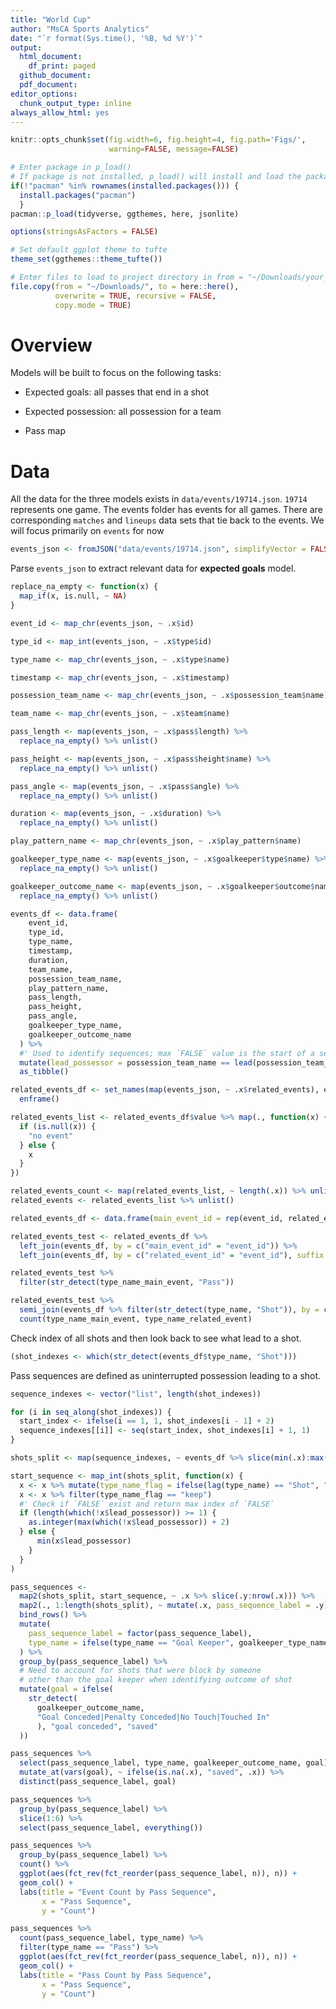 ```yaml
---
title: "World Cup"
author: "MsCA Sports Analytics"
date: "`r format(Sys.time(), '%B, %d %Y')`"
output:
  html_document:
    df_print: paged
  github_document:
  pdf_document:
editor_options:
  chunk_output_type: inline
always_allow_html: yes
---
```


```r
knitr::opts_chunk$set(fig.width=6, fig.height=4, fig.path='Figs/',
                      warning=FALSE, message=FALSE)
```

```r
# Enter package in p_load()
# If package is not installed, p_load() will install and load the package
if(!"pacman" %in% rownames(installed.packages())) {
  install.packages("pacman")
  }
pacman::p_load(tidyverse, ggthemes, here, jsonlite)

options(stringsAsFactors = FALSE)

# Set default ggplot theme to tufte
theme_set(ggthemes::theme_tufte())
```

```r
# Enter files to load to project directory in from = "~/Downloads/your_file_name_here"
file.copy(from = "~/Downloads/", to = here::here(), 
          overwrite = TRUE, recursive = FALSE, 
          copy.mode = TRUE)
```

# Overview

Models will be built to focus on the following tasks:

* Expected goals: all passes that end in a shot

* Expected possession: all possession for a team

* Pass map

# Data

All the data for the three models exists in `data/events/19714.json`. `19714` represents one game. The events folder has events for all games. There are corresponding `matches` and `lineups` data sets that tie back to the events. We will focus primarily on `events` for now

```r
events_json <- fromJSON("data/events/19714.json", simplifyVector = FALSE)
```

Parse `events_json` to extract relevant data for **expected goals** model.
```r
replace_na_empty <- function(x) {
  map_if(x, is.null, ~ NA)
}

event_id <- map_chr(events_json, ~ .x$id)

type_id <- map_int(events_json, ~ .x$type$id)

type_name <- map_chr(events_json, ~ .x$type$name)

timestamp <- map_chr(events_json, ~ .x$timestamp)

possession_team_name <- map_chr(events_json, ~ .x$possession_team$name)

team_name <- map_chr(events_json, ~ .x$team$name)

pass_length <- map(events_json, ~ .x$pass$length) %>% 
  replace_na_empty() %>% unlist()

pass_height <- map(events_json, ~ .x$pass$height$name) %>% 
  replace_na_empty() %>% unlist()

pass_angle <- map(events_json, ~ .x$pass$angle) %>% 
  replace_na_empty() %>% unlist()

duration <- map(events_json, ~ .x$duration) %>% 
  replace_na_empty() %>% unlist()

play_pattern_name <- map_chr(events_json, ~ .x$play_pattern$name)

goalkeeper_type_name <- map(events_json, ~ .x$goalkeeper$type$name) %>% 
  replace_na_empty() %>% unlist()

goalkeeper_outcome_name <- map(events_json, ~ .x$goalkeeper$outcome$name) %>% 
  replace_na_empty() %>% unlist()
```

```r
events_df <- data.frame(
    event_id,
    type_id,
    type_name,
    timestamp,
    duration,
    team_name,
    possession_team_name,
    play_pattern_name,
    pass_length,
    pass_height,
    pass_angle,
    goalkeeper_type_name,
    goalkeeper_outcome_name
  ) %>%
  #' Used to identify sequences; max `FALSE` value is the start of a sequence
  mutate(lead_possessor = possession_team_name == lead(possession_team_name)) %>% 
  as_tibble()
```


```r
related_events_df <- set_names(map(events_json, ~ .x$related_events), event_id) %>% 
  enframe()

related_events_list <- related_events_df$value %>% map(., function(x) {
  if (is.null(x)) {
    "no event"
  } else {
    x
  }
})

related_events_count <- map(related_events_list, ~ length(.x)) %>% unlist()
related_events <- related_events_list %>% unlist()

related_events_df <- data.frame(main_event_id = rep(event_id, related_events_count), related_event_id = related_events)

related_events_test <- related_events_df %>%
  left_join(events_df, by = c("main_event_id" = "event_id")) %>% 
  left_join(events_df, by = c("related_event_id" = "event_id"), suffix = c("_main_event", "_related_event"))

related_events_test %>% 
  filter(str_detect(type_name_main_event, "Pass"))

related_events_test %>% 
  semi_join(events_df %>% filter(str_detect(type_name, "Shot")), by = c("main_event_id" = "event_id")) %>% 
  count(type_name_main_event, type_name_related_event)
```

Check index of all shots and then look back to see what lead to a shot.
```r
(shot_indexes <- which(str_detect(events_df$type_name, "Shot")))
```

Pass sequences are defined as uninterrupted possession leading to a shot.
```r
sequence_indexes <- vector("list", length(shot_indexes))

for (i in seq_along(shot_indexes)) {
  start_index <- ifelse(i == 1, 1, shot_indexes[i - 1] + 2)
  sequence_indexes[[i]] <- seq(start_index, shot_indexes[i] + 1, 1)
}

shots_split <- map(sequence_indexes, ~ events_df %>% slice(min(.x):max(.x)))

start_sequence <- map_int(shots_split, function(x) {
  x <- x %>% mutate(type_name_flag = ifelse(lag(type_name) == "Shot", "remove", "keep"))
  x <- x %>% filter(type_name_flag == "keep")
  #' Check if `FALSE` exist and return max index of `FALSE`
  if (length(which(!x$lead_possessor)) >= 1) {
    as.integer(max(which(!x$lead_possessor)) + 2)
  } else {
      min(x$lead_possessor)
    }
  }
) 

pass_sequences <-
  map2(shots_split, start_sequence, ~ .x %>% slice(.y:nrow(.x))) %>%
  map2(., 1:length(shots_split), ~ mutate(.x, pass_sequence_label = .y)) %>%
  bind_rows() %>%
  mutate(
    pass_sequence_label = factor(pass_sequence_label),
    type_name = ifelse(type_name == "Goal Keeper", goalkeeper_type_name, type_name)
  ) %>%
  group_by(pass_sequence_label) %>%
  # Need to account for shots that were block by someone 
  # other than the goal keeper when identifying outcome of shot
  mutate(goal = ifelse(
    str_detect(
      goalkeeper_outcome_name,
      "Goal Conceded|Penalty Conceded|No Touch|Touched In"
      ), "goal conceded", "saved"
  ))

pass_sequences %>% 
  select(pass_sequence_label, type_name, goalkeeper_outcome_name, goal) %>% 
  mutate_at(vars(goal), ~ ifelse(is.na(.x), "saved", .x)) %>% 
  distinct(pass_sequence_label, goal)
```

```r
pass_sequences %>% 
  group_by(pass_sequence_label) %>% 
  slice(1:6) %>% 
  select(pass_sequence_label, everything())
```

```r
pass_sequences %>% 
  group_by(pass_sequence_label) %>% 
  count() %>% 
  ggplot(aes(fct_rev(fct_reorder(pass_sequence_label, n)), n)) +
  geom_col() +
  labs(title = "Event Count by Pass Sequence",
       x = "Pass Sequence",
       y = "Count")

pass_sequences %>% 
  count(pass_sequence_label, type_name) %>% 
  filter(type_name == "Pass") %>% 
  ggplot(aes(fct_rev(fct_reorder(pass_sequence_label, n)), n)) +
  geom_col() +
  labs(title = "Pass Count by Pass Sequence",
       x = "Pass Sequence",
       y = "Count")
```















